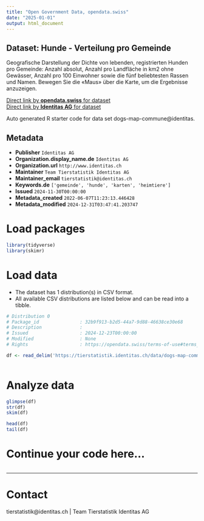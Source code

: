 ```yaml
---
title: "Open Government Data, opendata.swiss"
date: "2025-01-01"
output: html_document
---
```


## Dataset: Hunde - Verteilung pro Gemeinde

Geografische Darstellung der Dichte von lebenden, registrierten Hunden pro Gemeinde: Anzahl absolut, Anzahl pro Landfläche in km2 ohne Gewässer, Anzahl pro 100 Einwohner sowie die fünf beliebtesten Rassen und Namen. Bewegen Sie die «Maus» über die Karte, um die Ergebnisse anzuzeigen.

[Direct link by **opendata.swiss** for dataset](https://opendata.swiss/de/dataset/hunde-verteilung-pro-gemeinde)<br>
[Direct link by **Identitas AG** for dataset](https://tierstatistik.identitas.ch/)

Auto generated R starter code for data set dogs-map-commune@identitas.

## Metadata

- **Publisher** `Identitas AG`
- **Organization.display_name.de** `Identitas AG`
- **Organization.url** `http://www.identitas.ch`
- **Maintainer** `Team Tierstatistik Identitas AG`
- **Maintainer_email** `tierstatistik@identitas.ch`
- **Keywords.de** `['gemeinde', 'hunde', 'karten', 'heimtiere']`
- **Issued** `2024-11-30T00:00:00`
- **Metadata_created** `2022-06-07T11:23:13.446428`
- **Metadata_modified** `2024-12-31T03:47:41.203747`


# Load packages

```r

library(tidyverse)
library(skimr)

```

# Load data

-   The dataset has 1 distribution(s) in CSV format.
-   All available CSV distributions are listed below and can be read into a tibble.

```r

# Distribution 0
# Package_id               : 32b9f913-b2d5-44a7-9d88-46638ce30e68
# Description              : 
# Issued                   : 2024-12-23T00:00:00
# Modified                 : None
# Rights                   : https://opendata.swiss/terms-of-use#terms_by

df <- read_delim('https://tierstatistik.identitas.ch/data/dogs-map-commune.csv')



```

# Analyze data

```r

glimpse(df)
str(df)
skim(df)

head(df)
tail(df)

```

# Continue your code here...

```r

```

------------------------------------------------------------------------

# Contact

tierstatistik@identitas.ch | Team Tierstatistik Identitas AG
